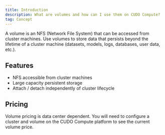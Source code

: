 ```yaml
---
title: Introduction
description: What are volumes and how can I use them on CUDO Compute?
tag: Concept
---
```


A volume is an NFS (Network File System) that can be accessed from cluster machines. Use volumes to store data that persists beyond the lifetime of a cluster machine (datasets, models, logs, databases, user data, etc.).

## Features

- NFS accessible from cluster machines
- Large capacity persistent storage
- Attach / detach independently of cluster lifecycle

## Pricing

Volume pricing is data center dependent. You will need to configure a cluster and volume on the CUDO Compute platform to see the current volume price.

